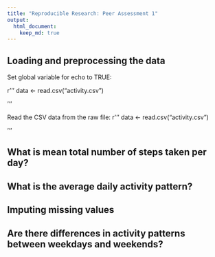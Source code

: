 ```yaml
---
title: "Reproducible Research: Peer Assessment 1"
output: 
  html_document:
    keep_md: true
---
```



## Loading and preprocessing the data

Set global variable for echo to TRUE:

r'''
data <- read.csv("activity.csv")

'''

Read the CSV data from the raw file:
r'''
data <- read.csv("activity.csv")

'''

## What is mean total number of steps taken per day?



## What is the average daily activity pattern?



## Imputing missing values



## Are there differences in activity patterns between weekdays and weekends?
